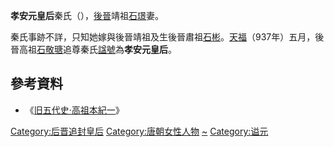 '''孝安元皇后'''秦氏（{{bd|？||？|catIdx=H}}），[[後晉|後晉]]靖祖[[石璟|石璟]]妻。

秦氏事跡不詳，只知她嫁與後晉靖祖及生後晉肅祖[[石彬|石彬]]。[[天福_(后晋)|天福]]（937年）五月，後晉高祖[[石敬瑭|石敬瑭]]追尊秦氏[[諡號|諡號]]為'''孝安元皇后'''。

==參考資料==
*《[[s:舊五代史/卷75|旧五代史·高祖本紀一]]》

{{五代皇后}}

[[Category:后晋追封皇后|Category:后晋追封皇后]]
[[Category:唐朝女性人物|Category:唐朝女性人物]]
[[Category:秦姓|~]]
[[Category:谥元|Category:谥元]]